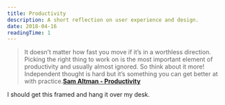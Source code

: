 ```yaml
---
title: Productivity
description: A short reflection on user experience and design.
date: 2018-04-16
readingTime: 1
---
```


>It doesn’t matter how fast you move if it’s in a worthless direction. Picking the right thing to work on is the most important element of productivity and usually almost ignored.  So think about it more!  Independent thought is hard but it’s something you can get better at with practice.**[Sam Altman - Productivity](http://blog.samaltman.com/productivity)**

I should get this framed and hang it over my desk.